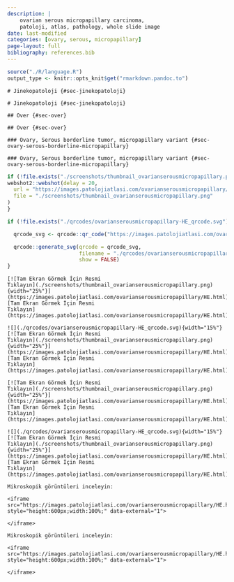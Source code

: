 ```yaml
---
description: |
    ovarian serous micropapillary carcinoma,
    patoloji, atlas, pathology, whole slide image
date: last-modified
categories: [ovary, serous, micropapillary]
page-layout: full
bibliography: references.bib
---
```


```r

source("./R/language.R")
output_type <- knitr::opts_knit$get("rmarkdown.pandoc.to")

```




```asis
# Jinekopatoloji {#sec-jinekopatoloji}
```


```asis
# Jinekopatoloji {#sec-jinekopatoloji}
```



```asis
## Over {#sec-over}
```


```asis
## Over {#sec-over}
```





```asis
### Ovary, Serous borderline tumor, micropapillary variant {#sec-ovary-serous-borderline-micropapillary}
```



```asis
### Ovary, Serous borderline tumor, micropapillary variant {#sec-ovary-serous-borderline-micropapillary}
```



```r
if (!file.exists("./screenshots/thumbnail_ovarianserousmicropapillary.png")) {
webshot2::webshot(delay = 20,
  url = "https://images.patolojiatlasi.com/ovarianserousmicropapillary/HE.html",
  file = "./screenshots/thumbnail_ovarianserousmicropapillary.png"
)
}
```


```r
if (!file.exists("./qrcodes/ovarianserousmicropapillary-HE_qrcode.svg")) {

  qrcode_svg <- qrcode::qr_code("https://images.patolojiatlasi.com/ovarianserousmicropapillary/HE.html")

  qrcode::generate_svg(qrcode = qrcode_svg,
                       filename = "./qrcodes/ovarianserousmicropapillary-HE_qrcode.svg",
                       show = FALSE)
}
```




 






:::: {.content-hidden when-format="pdf"}





```asis

[![Tam Ekran Görmek İçin Resmi
Tıklayın](./screenshots/thumbnail_ovarianserousmicropapillary.png){width="25%"}](https://images.patolojiatlasi.com/ovarianserousmicropapillary/HE.html)
[Tam Ekran Görmek İçin Resmi
Tıklayın](https://images.patolojiatlasi.com/ovarianserousmicropapillary/HE.html)

```




::::





:::: {.content-visible when-format="pdf"}





```asis
![](./qrcodes/ovarianserousmicropapillary-HE_qrcode.svg){width="15%"} [![Tam Ekran Görmek İçin Resmi
Tıklayın](./screenshots/thumbnail_ovarianserousmicropapillary.png){width="25%"}](https://images.patolojiatlasi.com/ovarianserousmicropapillary/HE.html)
[Tam Ekran Görmek İçin Resmi
Tıklayın](https://images.patolojiatlasi.com/ovarianserousmicropapillary/HE.html)

```





::::




:::: {.content-hidden when-format="pdf"}




```asis

[![Tam Ekran Görmek İçin Resmi
Tıklayın](./screenshots/thumbnail_ovarianserousmicropapillary.png){width="25%"}](https://images.patolojiatlasi.com/ovarianserousmicropapillary/HE.html)
[Tam Ekran Görmek İçin Resmi
Tıklayın](https://images.patolojiatlasi.com/ovarianserousmicropapillary/HE.html)

```





::::





:::: {.content-visible when-format="pdf"}





```asis
![](./qrcodes/ovarianserousmicropapillary-HE_qrcode.svg){width="15%"} [![Tam Ekran Görmek İçin Resmi
Tıklayın](./screenshots/thumbnail_ovarianserousmicropapillary.png){width="25%"}](https://images.patolojiatlasi.com/ovarianserousmicropapillary/HE.html)
[Tam Ekran Görmek İçin Resmi
Tıklayın](https://images.patolojiatlasi.com/ovarianserousmicropapillary/HE.html)

```





::::






```asis

Mikroskopik görüntüleri inceleyin:

<iframe src="https://images.patolojiatlasi.com/ovarianserousmicropapillary/HE.html" style="height:600px;width:100%;" data-external="1">

</iframe>
```



```asis

Mikroskopik görüntüleri inceleyin:

<iframe src="https://images.patolojiatlasi.com/ovarianserousmicropapillary/HE.html" style="height:600px;width:100%;" data-external="1">

</iframe>
```











